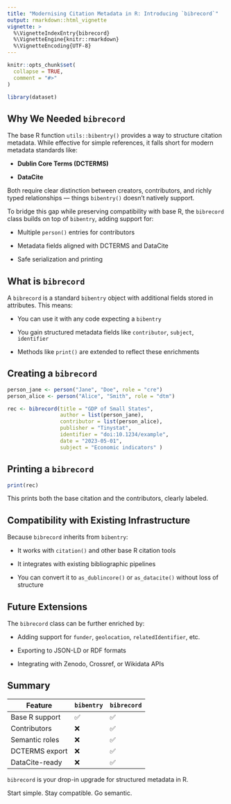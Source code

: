 ```yaml
---
title: "Modernising Citation Metadata in R: Introducing `bibrecord`"
output: rmarkdown::html_vignette
vignette: >
  %\VignetteIndexEntry{bibrecord}
  %\VignetteEngine{knitr::rmarkdown}
  %\VignetteEncoding{UTF-8}
---
```


```r
knitr::opts_chunk$set(
  collapse = TRUE,
  comment = "#>"
)
```

```r
library(dataset)
```

## Why We Needed `bibrecord`

The base R function `utils::bibentry()` provides a way to structure citation metadata. While effective for simple references, it falls short for modern metadata standards like:

-   **Dublin Core Terms (DCTERMS)**

-   **DataCite**

Both require clear distinction between creators, contributors, and richly typed relationships — things `bibentry()` doesn't natively support.

To bridge this gap while preserving compatibility with base R, the `bibrecord` class builds on top of `bibentry`, adding support for:

-   Multiple `person()` entries for contributors

-   Metadata fields aligned with DCTERMS and DataCite

-   Safe serialization and printing

## What is `bibrecord`

A `bibrecord` is a standard `bibentry` object with additional fields stored in attributes. This means:

-   You can use it with any code expecting a `bibentry`

-   You gain structured metadata fields like `contributor`, `subject`, `identifier`

-   Methods like `print()` are extended to reflect these enrichments

## Creating a `bibrecord`

```r
person_jane <- person("Jane", "Doe", role = "cre") 
person_alice <- person("Alice", "Smith", role = "dtm")  

rec <- bibrecord(title = "GDP of Small States",   
                 author = list(person_jane),   
                 contributor = list(person_alice),   
                 publisher = "Tinystat",   
                 identifier = "doi:10.1234/example",   
                 date = "2023-05-01",   
                 subject = "Economic indicators" )
```


## Printing a `bibrecord`

```r
print(rec)
```

This prints both the base citation and the contributors, clearly labeled.

## Compatibility with Existing Infrastructure

Because `bibrecord` inherits from `bibentry`:

-   It works with `citation()` and other base R citation tools

-   It integrates with existing bibliographic pipelines

-   You can convert it to `as_dublincore()` or `as_datacite()` without loss of structure

## Future Extensions

The `bibrecord` class can be further enriched by:

-   Adding support for `funder`, `geolocation`, `relatedIdentifier`, etc.

-   Exporting to JSON-LD or RDF formats

-   Integrating with Zenodo, Crossref, or Wikidata APIs

## Summary

| Feature        | `bibentry` | `bibrecord` |
|----------------|------------|-------------|
| Base R support | ✅         | ✅          |
| Contributors   | ❌         | ✅          |
| Semantic roles | ❌         | ✅          |
| DCTERMS export | ❌         | ✅          |
| DataCite-ready | ❌         | ✅          |

`bibrecord` is your drop-in upgrade for structured metadata in R.

Start simple. Stay compatible. Go semantic.
